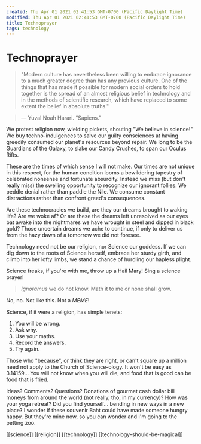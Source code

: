 ```yaml
---
created: Thu Apr 01 2021 02:41:53 GMT-0700 (Pacific Daylight Time)
modified: Thu Apr 01 2021 02:41:53 GMT-0700 (Pacific Daylight Time)
title: Technoprayer
tags: technology
---
```


# Technoprayer

> "Modern culture has nevertheless been willing to embrace ignorance to a much greater degree than has any previous culture. One of the things that has made it possible for modern social orders to hold together is the spread of an almost religious belief in technology and in the methods of scientific research, which have replaced to some extent the belief in absolute truths."

> — Yuval Noah Harari. “Sapiens.”

We protest religion now, wielding pickets, shouting "We believe in science!" We buy techno-indulgences to salve our guilty consciences at having greedily consumed our planet's resources beyond repair. We long to be the Guardians of the Galaxy, to slake our Candy Crushes, to span our Oculus Rifts.

These are the times of which sense I will not make. Our times are not unique in this respect, for the human condition looms a bewildering tapestry of celebrated nonsense and fortunate absurdity. Instead we miss (but don't really miss) the swelling opportunity to recognize our ignorant follies. We peddle denial rather than paddle the Nile. We consume constant distractions rather than confront greed's consequences.

Are these technocracies we build, are they our dreams brought to waking life? Are we woke af? Or are these the dreams left unresolved as our eyes bat awake into the nightmares we have wrought in steel and dipped in black gold? Those uncertain dreams we ache to continue, if only to deliver us from the hazy dawn of a tomorrow we did not foresee.

Technology need not be our religion, nor Science our goddess. If we can dig down to the roots of Science herself, embrace her sturdy girth, and climb into her lofty limbs, we stand a chance of hurdling our hapless plight.

Science freaks, if you're with me, throw up a Hail Mary! Sing a science prayer!

> _Ignoramus_
> we do not know.
> Math it to me
> or none shall grow.

No, no. Not like this. Not a _MEME_!

Science, if it were a religion, has simple tenets:

1. You will be wrong.
2. Ask why.
3. Use your maths.
4. Record the answers.
5. Try again.

Those who "because", or think they are right, or can't square up a million need not apply to the Church of Science-ology. It won't be easy as 3.14159… You will not know when you will die, and food that is good can be food that is fried.

Ideas? Comments? Questions? Donations of gourmet cash dollar bill moneys from around the world (not really, tho, in my currency)? How was your yoga retreat? Did you find yourself… bending in new ways in a new place? I wonder if these souvenir Baht could have made someone hungry happy. But they're mine now, so you can wonder and I'm going to the petting zoo.

[[science]] [[religion]] [[technology]] [[technology-should-be-magical]]


